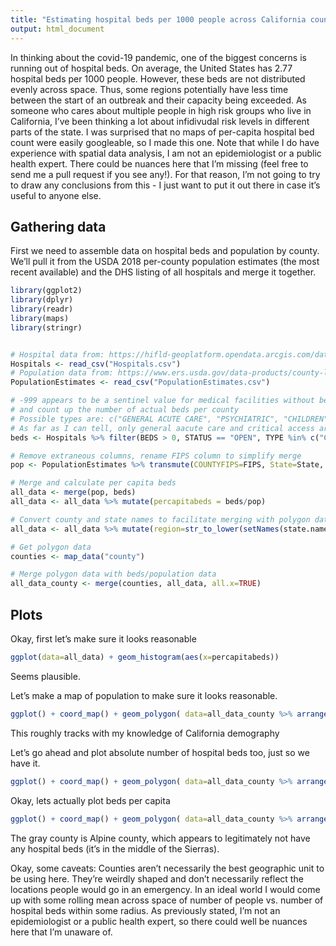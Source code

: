 ```yaml
---
title: "Estimating hospital beds per 1000 people across California counties"
output: html_document
---
```


In thinking about the covid-19 pandemic, one of the biggest concerns is running out of hospital beds. On average, the United States has 2.77 hospital beds per 1000 people. However, these beds are not distributed evenly across space. Thus, some regions potentially have less time between the start of an outbreak and their capacity being exceeded. As someone who cares about multiple people in high risk groups who live in California, I've been thinking a lot about infidivudal risk levels in different parts of the state. I was surprised that no maps of per-capita hospital bed count were easily googleable, so I made this one. Note that while I do have experience with spatial data analysis, I am not an epidemiologist or a public health expert. There could be nuances here that I'm missing (feel free to send me a pull request if you see any!). For that reason, I'm not going to try to draw any conclusions from this - I just want to put it out there in case it's useful to anyone else. 

## Gathering data

First we need to assemble data on hospital beds and population by county. We'll pull it from the USDA 2018 per-county population estimates (the most recent available) and the DHS listing of all hospitals and merge it together.

```r
library(ggplot2)
library(dplyr)
library(readr)
library(maps)
library(stringr)


# Hospital data from: https://hifld-geoplatform.opendata.arcgis.com/datasets/hospitals  
Hospitals <- read_csv("Hospitals.csv")
# Population data from: https://www.ers.usda.gov/data-products/county-level-data-sets/download-data/
PopulationEstimates <- read_csv("PopulationEstimates.csv")

# -999 appears to be a sentinel value for medical facilities without beds - have to filter that out
# and count up the number of actual beds per county
# Possible types are: c("GENERAL ACUTE CARE", "PSYCHIATRIC", "CHILDREN", "LONG TERM CARE", "CRITICAL ACCESS", "REHABILITATION", "MILITARY", "WOMEN", "CHRONIC DISEASE", "SPECIAL")
# As far as I can tell, only general aacute care and critical access are particularly helpful here.
beds <- Hospitals %>% filter(BEDS > 0, STATUS == "OPEN", TYPE %in% c("CRITICAL ACCESS", "GENERAL ACUTE CARE")) %>% group_by(COUNTYFIPS) %>% summarise(beds = sum(BEDS))

# Remove extraneous columns, rename FIPS column to simplify merge
pop <- PopulationEstimates %>% transmute(COUNTYFIPS=FIPS, State=State, Area_Name = Area_Name, pop=POP_ESTIMATE_2018)

# Merge and calculate per capita beds
all_data <- merge(pop, beds)
all_data <- all_data %>% mutate(percapitabeds = beds/pop)

# Convert county and state names to facilitate merging with polygon data
all_data <- all_data %>% mutate(region=str_to_lower(setNames(state.name, state.abb)[State]), subregion=str_to_lower(str_remove(Area_Name, " County")))

# Get polygon data
counties <- map_data("county")

# Merge polygon data with beds/population data
all_data_county <- merge(counties, all_data, all.x=TRUE)

```

## Plots

Okay, first let's make sure it looks reasonable

```r
ggplot(data=all_data) + geom_histogram(aes(x=percapitabeds))
```

Seems plausible.

Let's make a map of population to make sure it looks reasonable.

```r
ggplot() + coord_map() + geom_polygon( data=all_data_county %>% arrange(order) %>% filter(region %in% c("california")), aes(x=long, y=lat, group=group, fill=pop)) + scale_fill_continuous("Population", trans="log10", type="viridis") + theme_void()
```

This roughly tracks with my knowledge of California demography

Let's go ahead and plot absolute number of hospital beds too, just so we have it.

```r
ggplot() + coord_map() + geom_polygon( data=all_data_county %>% arrange(order) %>% filter(region %in% c("california")), aes(x=long, y=lat, group=group, fill=beds)) + scale_fill_continuous("Hospital Beds", trans="log10", type="viridis") + theme_void()
```

Okay, lets actually plot beds per capita

```r
ggplot() + coord_map() + geom_polygon( data=all_data_county %>% arrange(order) %>% filter(region %in% c("california")), aes(x=long, y=lat, group=group, fill=percapitabeds*1000)) + scale_fill_continuous("Hospital beds per\n1000 people", trans="log10", type="viridis") + theme_void()
```

The gray county is Alpine county, which appears to legitimately not have any hospital beds (it's in the middle of the Sierras).

Okay, some caveats: Counties aren't necessarily the best geographic unit to be using here. They're weirdly shaped and don't necessarily reflect the locations people would go in an emergency. In an ideal world I would come up with some rolling mean across space of number of people vs. number of hospital beds within some radius. As previously stated, I'm not an epidemiologist or a public health expert, so there could well be nuances here that I'm unaware of.

